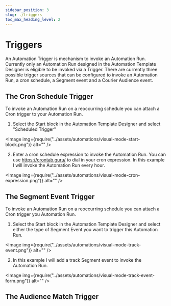 ```yaml
---
sidebar_position: 3
slug: ./triggers
toc_max_heading_level: 2
---
```



# Triggers

An Automation Trigger is mechanism to invoke an Automation Run.
Currently only an Automation Run designed in the Automation Template Designer is eligible to be invoked via a Trigger.
There are currently three possible trigger sources that can be configured to invoke an Automation Run, a cron schedule, a Segment event and a Courier Audience event.

## The Cron Schedule Trigger

To invoke an Automation Run on a reoccurring schedule you can attach a Cron trigger to your Automation Run.

1. Select the Start block in the Automation Template Designer and select "Scheduled Trigger"

<Image img={require("../assets/automations/visual-mode-start-block.png")} alt="" />

2. Enter a cron schedule expression to invoke the Automation Run. You can use https://crontab.guru/ to dial in your cron expression. In this example I will invoke the Automation Run every hour.

<Image img={require("../assets/automations/visual-mode-cron-expression.png")} alt="" />

## The Segment Event Trigger

To invoke an Automation Run on a reoccurring schedule you can attach a Cron trigger you Automation Run.

1. Select the Start block in the Automation Template Designer and select either the type of Segment Event you want to trigger this Automation Run.

<Image img={require("../assets/automations/visual-mode-track-event.png")} alt="" />

2. In this example I will add a track Segment event to invoke the Automation Run.

<Image img={require("../assets/automations/visual-mode-track-event-form.png")} alt="" />

## The Audience Match Trigger

<!-- To invoke an Automation Run on a reoccurring schedule you can attach a Cron trigger you Automation Run.

1. Select the Start block in the Automation Template Designer and select "Scheduled Trigger"

<Image img={require("../assets/automations/visual-mode-start-block.png")} alt="" />

2. Enter a cron schedule expression to invoke the Automation Run. You can use https://crontab.guru/ to dial in your cron expression. In this example I will invoke the Automation Run every hour.

<Image img={require("../assets/automations/visual-mode-cron-expression.png")} alt="" /> -->
